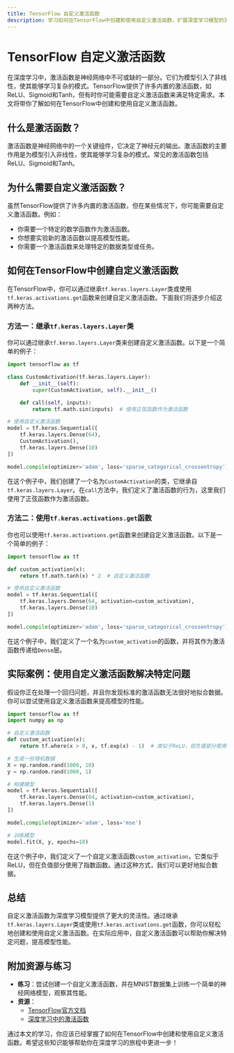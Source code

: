 ```yaml
---
title: TensorFlow 自定义激活函数
description: 学习如何在TensorFlow中创建和使用自定义激活函数，扩展深度学习模型的灵活性。
---
```


# TensorFlow 自定义激活函数

在深度学习中，激活函数是神经网络中不可或缺的一部分。它们为模型引入了非线性，使其能够学习复杂的模式。TensorFlow提供了许多内置的激活函数，如ReLU、Sigmoid和Tanh，但有时你可能需要自定义激活函数来满足特定需求。本文将带你了解如何在TensorFlow中创建和使用自定义激活函数。

## 什么是激活函数？

激活函数是神经网络中的一个关键组件，它决定了神经元的输出。激活函数的主要作用是为模型引入非线性，使其能够学习复杂的模式。常见的激活函数包括ReLU、Sigmoid和Tanh。

## 为什么需要自定义激活函数？

虽然TensorFlow提供了许多内置的激活函数，但在某些情况下，你可能需要自定义激活函数。例如：

- 你需要一个特定的数学函数作为激活函数。
- 你想要实验新的激活函数以提高模型性能。
- 你需要一个激活函数来处理特定的数据类型或任务。

## 如何在TensorFlow中创建自定义激活函数

在TensorFlow中，你可以通过继承`tf.keras.layers.Layer`类或使用`tf.keras.activations.get`函数来创建自定义激活函数。下面我们将逐步介绍这两种方法。

### 方法一：继承`tf.keras.layers.Layer`类

你可以通过继承`tf.keras.layers.Layer`类来创建自定义激活函数。以下是一个简单的例子：

```python
import tensorflow as tf

class CustomActivation(tf.keras.layers.Layer):
    def __init__(self):
        super(CustomActivation, self).__init__()

    def call(self, inputs):
        return tf.math.sin(inputs)  # 使用正弦函数作为激活函数

# 使用自定义激活函数
model = tf.keras.Sequential([
    tf.keras.layers.Dense(64),
    CustomActivation(),
    tf.keras.layers.Dense(10)
])

model.compile(optimizer='adam', loss='sparse_categorical_crossentropy')
```

在这个例子中，我们创建了一个名为`CustomActivation`的类，它继承自`tf.keras.layers.Layer`。在`call`方法中，我们定义了激活函数的行为，这里我们使用了正弦函数作为激活函数。

### 方法二：使用`tf.keras.activations.get`函数

你也可以使用`tf.keras.activations.get`函数来创建自定义激活函数。以下是一个简单的例子：

```python
import tensorflow as tf

def custom_activation(x):
    return tf.math.tanh(x) * 2  # 自定义激活函数

# 使用自定义激活函数
model = tf.keras.Sequential([
    tf.keras.layers.Dense(64, activation=custom_activation),
    tf.keras.layers.Dense(10)
])

model.compile(optimizer='adam', loss='sparse_categorical_crossentropy')
```

在这个例子中，我们定义了一个名为`custom_activation`的函数，并将其作为激活函数传递给`Dense`层。

## 实际案例：使用自定义激活函数解决特定问题

假设你正在处理一个回归问题，并且你发现标准的激活函数无法很好地拟合数据。你可以尝试使用自定义激活函数来提高模型的性能。

```python
import tensorflow as tf
import numpy as np

# 自定义激活函数
def custom_activation(x):
    return tf.where(x > 0, x, tf.exp(x) - 1)  # 类似于ReLU，但负值部分使用指数函数

# 生成一些随机数据
X = np.random.rand(1000, 10)
y = np.random.rand(1000, 1)

# 构建模型
model = tf.keras.Sequential([
    tf.keras.layers.Dense(64, activation=custom_activation),
    tf.keras.layers.Dense(1)
])

model.compile(optimizer='adam', loss='mse')

# 训练模型
model.fit(X, y, epochs=10)
```

在这个例子中，我们定义了一个自定义激活函数`custom_activation`，它类似于ReLU，但在负值部分使用了指数函数。通过这种方式，我们可以更好地拟合数据。

## 总结

自定义激活函数为深度学习模型提供了更大的灵活性。通过继承`tf.keras.layers.Layer`类或使用`tf.keras.activations.get`函数，你可以轻松地创建和使用自定义激活函数。在实际应用中，自定义激活函数可以帮助你解决特定问题，提高模型性能。

## 附加资源与练习

- **练习**：尝试创建一个自定义激活函数，并在MNIST数据集上训练一个简单的神经网络模型，观察其性能。
- **资源**：
  - [TensorFlow官方文档](https://www.tensorflow.org/api_docs/python/tf/keras/activations)
  - [深度学习中的激活函数](https://en.wikipedia.org/wiki/Activation_function)

通过本文的学习，你应该已经掌握了如何在TensorFlow中创建和使用自定义激活函数。希望这些知识能够帮助你在深度学习的旅程中更进一步！